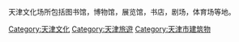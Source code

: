 {{Catnav|頁面分類|各種主題的頁面分類|按國家分類|各國文化|中国文化}}
{{Catnav|頁面分類|各種主題的頁面分類|依中国各省来作的分类|中国各省建筑|天津建築}}

天津文化场所包括图书馆，博物馆，展览馆，书店，剧场，体育场等地。

[[Category:天津文化|Category:天津文化]]
[[Category:天津旅遊|Category:天津旅遊]]
[[Category:天津市建筑物|Category:天津市建筑物]]